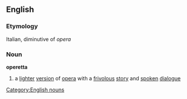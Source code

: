 ==English==
===Etymology===
Italian, diminutive of ''opera''
===Noun===
{{wikipedia}}
'''operetta'''
#a [[lighter]] [[version]] of [[opera]] with a [[frivolous]] [[story]] and [[spoken]] [[dialogue]]
[[Category:English nouns]]